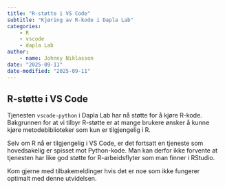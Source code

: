 ```yaml
---
title: "R-støtte i VS Code"
subtitle: "Kjøring av R-kode i Dapla Lab"
categories:
    - R
    - vscode
    - dapla Lab
author:
    - name: Johnny Niklasson
date: "2025-09-11"
date-modified: "2025-09-11"
---
```


## R-støtte i VS Code

Tjenesten `vscode-python` i Dapla Lab har nå støtte for å kjøre R-kode. Bakgrunnen for at vi tilbyr R-støtte er at mange brukere ønsker å kunne kjøre metodebiblioteker som kun er tilgjengelig i R. 

Selv om R nå er tilgjengelig i VS Code, er det fortsatt en tjeneste som hovedsakelig er spisset mot Python-kode. Man kan derfor ikke forvente at tjenesten har like god støtte for R-arbeidsflyter som man finner i RStudio.

Kom gjerne med tilbakemeldinger hvis det er noe som ikke fungerer optimalt med denne utvidelsen.